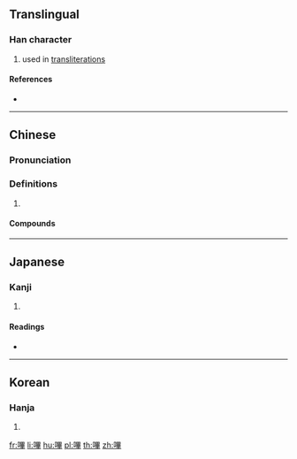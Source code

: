 {{also|哔}}
==Translingual==

===Han character===
{{Han char|rn=30|rad=口|as=11|sn=14|four=66054|canj=RWTJ|ids=⿰口畢}}

# used in [[transliteration]]s

====References====
* {{Han ref|kx=0204.120|dkj=04139|dj=0426.320|hdz=10667.070|uh=55F6|ud=22006|bh=B9CD|bd=47565}}

----

==Chinese==
{{zh-forms|s=哔}}

===Pronunciation===
{{zh-pron
|m=bì
|c=bat1
|cat=
}}

===Definitions===
{{zh-hanzi}}

# {{rfdef|zh}}

====Compounds====
{{zh-der|嗶嗶剝剝|嗶嘰|嗶剝|咖嗶丁}}

----

==Japanese==

===Kanji===
{{ja-kanji|grade=|rs=口11}}

# {{defn|lang=ja|sort=口11}}

====Readings====
* {{ja-readings|on=[[ひつ]] (hitsu), [[ひち]] (hichi)|kun=}}

----

==Korean==

===Hanja===
{{ko-hanja|hangeul=필|rv=pil|mr=p'il}}

# {{defn|lang=ko|sort=口11}}

[[fr:嗶]]
[[li:嗶]]
[[hu:嗶]]
[[pl:嗶]]
[[th:嗶]]
[[zh:嗶]]